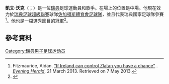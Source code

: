 {{Infobox person
| name = Kevin Walker
| image = Kevin Walker By Daniel Åhs.jpg
| caption = Kevin Walker appearing at [[Gröna_Lund|Gröna Lund]] during ''[[Sommarkrysset|Sommarkrysset]]'' in August 2014
| image_size = 250px
| birth_name = Kevin Edward Bertil Walker<ref name="FullName">{{cite web |url=http://www.ratsit.se/19890803-Kevin_Edward_Bertil_Walker_Sundsvall/_pJZXr1IrQxS6MT93z40kGN4df4sCD8ShOtUfQ7MxOo |title=Personuppgifter |publisher=ratsit.se |language=sv |date= |accessdate=2020-01-04 |archive-date=2016-03-31 |archive-url=https://web.archive.org/web/20160331155638/http://www.ratsit.se/19890803-kevin_edward_bertil_walker_sundsvall/_pjzxr1irqxs6mt93z40kgn4df4scd8shotufq7mxoo |dead-url=no }}</ref>
| birth_date = {{Birth date and age|1989|8|3|df=y}}
| birth_place = {{SWE}}[[厄勒布鲁|厄勒布鲁]]
| height = 1.75 m
| module = 
{{Infobox football biography
| embed = yes
| currentclub = [[Djurgårdens_IF_Fotboll|Djurgårdens IF]]
| clubnumber  = 8
| position = [[Midfielder#Centre_midfielder|Centre midfielder]]
| youthyears1 = 1994
| youthyears2 = 1994–1998
| youthyears3 = 1998–2000
| youthyears4 = 2001–2004
| youthyears5 = 2005
| youthclubs1 = [[Varbergs_BoIS|Varbergs BoIS]]
| youthclubs2 = [[Kalmar_FF|Kalmar FF]]
| youthclubs3 = [[Örebro_SK|ÖSK Ungdom]]
| youthclubs4 = [[GIF_Sundsvall|GIF Sundsvall]]
| youthclubs5 = [[Örebro_SK|Örebro SK]]
| years1 = 2006–2007
| years2 = 2007–2011
| years3 = 2008
| years4 = 2010
| years5 = 2010
| years6 = 2011
| years7 = 2012–2014
| years8 = 2015–
| clubs1 = [[Örebro_SK|Örebro SK]]
| clubs2 = [[AIK_Fotboll|AIK]]
| clubs3 = → [[FC_Väsby_United|Väsby United]]
| clubs4 = → [[FC_Väsby_United|Väsby United]]
| clubs5 = → [[Assyriska_Föreningen|Assyriska]] (loan)
| clubs6 = → [[GIF_Sundsvall|GIF Sundsvall]] (loan)
| clubs7 = [[GIF_Sundsvall|GIF Sundsvall]]
| clubs8 = [[Djurgårdens_IF_Fotboll|Djurgårdens IF]]
| caps1 = 6
| caps2 = 26
| caps3 = 3
| caps4 = 8
| caps5 = 7
| caps6 = 8
| caps7 = 81
| caps8 = 117
| goals1 = 0
| goals2 = 1
| goals3 = 0
| goals4 = 2
| goals5 = 0
| goals6 = 3
| goals7 = 11
| goals8 = 13
| nationalyears1 = 2006
| nationalteam1 = [[Sweden_national_under-17_football_team|Sweden U17]]
| nationalcaps1 = 8
| nationalgoals1 = 3
| nationalyears2 = 2008
| nationalteam2 = [[Sweden_national_under-19_football_team|Sweden U19]]
| nationalcaps2 = 2
| nationalgoals2 = 0
| pcupdate = 2 November 2019
}}
{{Infobox musical artist
| embed = yes
| background      = solo_singer
| instrument      = Vocals, guitar
| genre           = [[Pop_music|Pop]]
| occupation      = Singer, musician
| years_active    = 2013–present
| label           = [[Universal_Music|Universal Music]] Sweden (2013–present)
| associated_acts = 
}}
| website         = 
}}
'''凱文·沃克'''（{{lang-sv|Kevin Walker}}；{{bd|1989年|8月3日}}）是一位[[瑞典|瑞典]]足球運動員和歌手。在場上的位置是中場。他現在效力於[[瑞典足球超級聯賽|瑞典足球超級聯賽]]球隊[[佐加頓斯體育會足球隊|佐加頓斯體育會足球隊]]，並且代表瑞典國家足球隊參賽<ref>Fitzmaurice, Aidan. [http://www.herald.ie/sport/soccer/if-ireland-can-control-zlatan-you-have-a-chance-29145653.html "If Ireland can control Zlatan you have a chance"] {{Wayback|url=http://www.herald.ie/sport/soccer/if-ireland-can-control-zlatan-you-have-a-chance-29145653.html |date=20180702064445 }}. ''[[Evening_Herald|Evening Herald]]'', 21 March 2013. Retrieved on 7 May 2013.</ref>。他也是一檔選秀節目的冠軍<ref>{{Cite web |url=http://www.bbc.co.uk/sport/0/football/30167995 |title=存档副本 |accessdate=2015-06-04 |archive-date=2015-01-06 |archive-url=https://web.archive.org/web/20150106065816/http://www.bbc.co.uk/sport/0/football/30167995 |dead-url=no }}</ref>。

==參考資料==
{{Reflist}}

{{DEFAULTSORT:Walker, Kevin}}
[[Category:瑞典男子足球运动员|Category:瑞典男子足球运动员]]